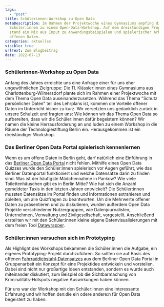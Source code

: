 ```yaml
---
tags:
  - "post"
title: Schülerinnen-Workshop zu Open Data
metaDescription: Im Rahmen der Projektwoche eines Gymnasiums empfing die ODIS
  Schüler:innen zu einem Open-Data-Workshop. Auf dem dreistündigen Programm
  stand ein Mix aus Input zu Anwendungsbeispielen und spielerischer Arbeit mit
  offenen Daten.
categories: aktuelles
visible: true
urlText: Zum Blogbeitrag
date: 2022-07-13
---
```


### Schülerinnen-Workshop zu Open Data

Anfang des Jahres erreichte uns eine Anfrage einer für uns eher ungewöhnlichen Zielgruppe: Die 11. Klässler:innen eines Gymnasiums aus Charlottenburg-Wilmersdorf plante sich im Rahmen einer Projektwoche mit dem Thema Open Data auseinanderzusetzen. Während das Thema "Schutz persönlicher Daten" teil des Lehrplans ist, kommen die Vorteile offener Daten im Unterricht bisher zu kurz. Wir versetzten uns gedanklich zurück in unsere Schulzeit und fragten uns: Wie können wir das Thema Open Data so aufbereiten, dass wir die Schüler:innen dafür begeistern können? Wir namen die kleine Herrausforderung an und luden zu einem Workshop in die Räume der Technologiestiftung Berlin ein. Herausgekommen ist ein dreistündiger Workshop.

### Das Berliner Open Data Portal spielerisch kennenlernen

Wenn es um offene Daten in Berlin geht, darf natürlich eine Einführung in das [Berliner Open Data Portal](https://daten.berlin.de) nicht fehlen. Mithilfe eines Open Data Quizzes wurde den Schüler:innen spielerisch vor Augen geführt, wie das Berliner Datenportal funktioniert und welche Datensätze darin zu finden sind. Was ist der häufigste Mädchennahme in Pankow? Wie viele Toilettenhäuschen gibt es in Berlin Mitte? Wie hat sich die Anzahl gemeldeter Taxis in den letzten Jahren entwickelt? Die Schüler:innen mussten Datensätze im Portal finden und Informationen extrahieren und ableiten, um alle Quizfragen zu beantworten.
Um die Mehrwerte offener Daten zu präsentieren und zu diskutieren, wurden außerdem Open Data Projekte verschiedener Nutzergruppen, wie Datenjournalisten, Unternehmen, Verwaltung und Zivilgesellschaft, vorgestellt. Anschließend erstellten wir mit den Schüler:innen kleine eigene Datenvisualisierungen mit dem freien Tool [Datawrapper](https://odis-berlin.de/ressourcen/datenvisualisierung/).

### Schüler:innen versuchen sich im Prototyping

Als Highlight des Workshops bekammen die Schüler:innen die Aufgabe, ein eigenes Prototyping-Projekt durchzuführen. So sollten sie auf Basis des offenen [Fahrraddiebstahl-Datensatzes](https://daten.berlin.de/datensaetze/fahrraddiebstahl-berlin) aus dem Berliner Open Data Portal in Gruppenarbeit ein Konzept für eine Projektidee entwickeln und vorstellen. Dabei sind nicht nur großartige Ideen entstanden, sondern es wurde auch miteinander diskutiert, zum Beispiel ob die Sichtbarmachung von Kriminalitäts-Hotspots negative Auswirkungen haben können.

Für uns war der Workshop mit den Schüler:innen eine interessante Erfahrung und wir hoffen den:die ein odere andere:n für Open Data begeistert zu haben.


<ImageSection
  src="/images/schülerinnenworkshop1.jpg"
  caption="Einblick aus dem 3-stündigen Open-Data-Workshop in den Räumen der Technologiestiftung"
/>

<ImageSection
  src="/images/schülerinnenworkshop2.jpg"
  caption="Papier-Prototypen der Schüler:innen für Anwendungen mit offen Fahrraddiebstahl-Daten"
/>

<ImageSection
  src="/images/schülerinnenworkshop3.png"
  caption="Die Ergebnise der Gruppenarbeiten werden vorgestellt"
/>

<br />
